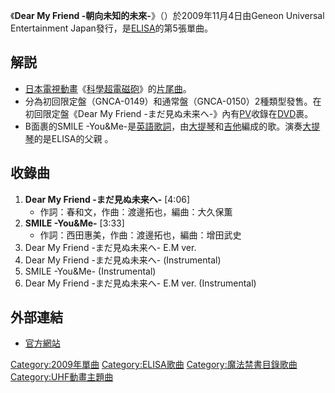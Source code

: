 {{unreferenced|time=2010-02-14T10:36:17+00:00}}
{{Infobox Single 
| Name           = {{lang|ja|Dear My Friend -まだ見ぬ未来へ-}}
| Artist         = [[ELISA_(歌手)|ELISA]]
| Cover          = Dear_My_Friend_-まだ見ぬ未来へ-.jpg
| Album          = [[Rouge_Adolescence|Rouge Adolescence]]
| A-side         = 
| B-side         = SMILE -You&Me- 
| Released       = 2009年11月4日
| Format         = [[單曲|單曲]]
| Recorded       = 
| Genre          = [[J-POP|J-POP]]（[[動畫歌曲|動畫歌曲]]）
| Length         = 24分6秒 
| Label          = [[RONDO_ROBE|RONDO ROBE]]
| Producer       = 
| Writer         = [[春和文|春和文]]、[[西田恵美|西田恵美]]（作詞）<br />[[渡辺拓也|渡辺拓也]]（作曲）
| Reviews        = 
| Chart position = * 週間最高順位22位（[[ORICON|ORICON]]）
| Certification  = 
| Last single    = [[Wonder_Wind|Wonder Wind]]<br />（2009年）
| This single    = '''Dear My Friend -まだ見ぬ未来へ-'''<br />（2009年）
| Next single    = [[Real_Force|Real Force]]（2010年）
}}
《'''Dear My Friend -朝向未知的未來-'''》（{{lang-ja|Dear My Friend -まだ見ぬ未来へ-}}）於2009年11月4日由Geneon Universal Entertainment Japan發行，是[[ELISA_(歌手)|ELISA]]的第5張單曲。

== 解説 ==
*[[日本電視動畫|日本電視動畫]]《[[科學超電磁砲|科學超電磁砲]]》的[[片尾曲|片尾曲]]。
* 分為初回限定盤（GNCA-0149）和通常盤（GNCA-0150）2種類型發售。在初回限定盤《Dear My Friend -まだ見ぬ未来へ-》內有[[PV|PV]]收錄在[[DVD|DVD]]裹。
*B面裹的SMILE -You&Me-是[[英語|英語]][[歌詞|歌詞]]，由[[大提琴|大提琴]]和[[吉他|吉他]]編成的歌。演奏[[大提琴|大提琴]]的是ELISA的父親 。

== 收錄曲 ==
# '''Dear My Friend -まだ見ぬ未来へ-''' [4:06]
#* 作詞：春和文，作曲：渡邊拓也，編曲：大久保薫
# '''SMILE -You&Me-''' [3:33]
#* 作詞：西田惠美，作曲：渡邊拓也，編曲：增田武史
# Dear My Friend -まだ見ぬ未来へ- E.M  ver.
# Dear My Friend -まだ見ぬ未来へ- (Instrumental)
# SMILE -You&Me- (Instrumental)
# Dear My Friend -まだ見ぬ未来へ- E.M ver. (Instrumental)

== 外部連結 ==
*{{ja}}[http://www.elisa-smile.com/ 官方網站]{{Wayback|url=http://www.elisa-smile.com/ |date=20090403075052 }}

{{ELISA}}
{{魔法禁書目錄}}

[[Category:2009年單曲|Category:2009年單曲]]
[[Category:ELISA歌曲|Category:ELISA歌曲]]
[[Category:魔法禁書目錄歌曲|Category:魔法禁書目錄歌曲]]
[[Category:UHF動畫主題曲|Category:UHF動畫主題曲]]